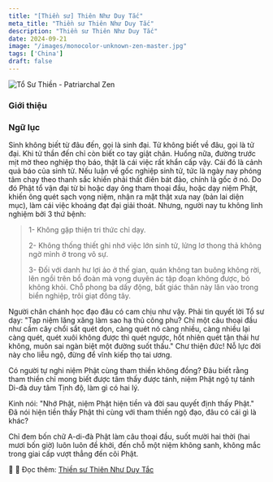```yaml
---
title: "[Thiền sư] Thiên Như Duy Tắc"
meta_title: "Thiền sư Thiên Như Duy Tắc"
description: "Thiền sư Thiên Như Duy Tắc"
date: 2024-09-21
image: "/images/monocolor-unknown-zen-master.jpg"
tags: ['China']
draft: false
---
```


<div className="grid xl:grid-cols-8 lg:grid-cols-8 md:grid-cols-2 sm:grid-cols-2 xs:grid-cols-1 gap-8 bg-body dark:bg-darkmode-body">

<div className="lg:col-span-3 md:col-span-1">

  <img decoding="async" src="/images/monocolor-unknown-zen-master.jpg" alt="Tổ Sư Thiền - Patriarchal Zen" />

  ### Giới thiệu

  <Youtube client:load id="" title=""/>



</div>

<div className="lg:col-span-5 md:col-span-1">

  ### Ngữ lục

  Sinh không biết từ đâu đến, gọi là sinh đại. Tử không biết về đâu, gọi là tử đại.
  Khi tử thần đến chỉ còn biết co tay giật chân.
  Huống nữa, đường trước mịt mờ theo nghiệp thọ báo, thật là cái việc rất khẩn cấp vậy.
  Cái đó là cảnh quả báo của sinh tử.
  Nếu luận về gốc nghiệp sinh tử, tức là ngày nay phóng tâm chạy theo thanh sắc khiến phải thất điên bát đảo, chính là gốc ở nó.
  Do đó Phật tổ vận đại từ bi hoặc dạy ông tham thoại đầu, hoặc dạy niệm Phật, khiến ông quét sạch vọng niệm, nhận ra mặt thật xưa nay (bản lai diện mục),
  làm cái việc khoáng đạt đại giải thoát.
Nhưng, người nay tu không linh nghiệm bởi 3 thứ bệnh:

  >  1- Không gặp thiện tri thức chỉ dạy.
  >
  >  2- Không thống thiết ghi nhớ việc lớn sinh tử, lửng lơ thong thả không ngờ mình ở trong vô sự.
  >
  >  3- Đối với danh hư lợi ảo ở thế gian, quán không tan buông không rời, lên ngồi trên bồ đoàn mà vọng duyên ác tập đoạn không được, bỏ không khỏi.
  Chỗ phong ba dấy động, bất giác thân này lăn vào trong biển nghiệp, trôi giạt đông tây.


  Người chân chánh học đạo đâu có cam chịu như vậy. Phải tin quyết lời Tổ sư dạy: "Tạp niệm lăng xăng làm sao hạ thủ công phu?
  Chỉ một câu thoại đầu như cầm cây chổi sắt quét dọn, càng quét nó càng nhiều, càng nhiều lại càng quét, quét xuôi không được thì quét ngược,
  hốt nhiên quét tận thái hư không, muôn sai ngàn biệt một đường suốt thấu."
  Chư thiện đức! Nỗ lực đời này cho liễu ngộ, đừng để vĩnh kiếp thọ tai ương.

  Có người tự nghi niệm Phật cùng tham thiền không đồng?
  Đâu biết rằng tham thiền chỉ mong biết được tâm thấy được tánh,
  niệm Phật ngộ tự tánh Di-đà duy tâm Tịnh độ, làm gì có hai lý.

  Kinh nói: "Nhớ Phật, niệm Phật hiện tiền và đời sau quyết định thấy Phật."
  Đã nói hiện tiền thấy Phật thì cùng với tham thiền ngộ đạo, đâu có cái gì là khác?

  Chỉ đem bốn chữ A-di-đà Phật làm câu thoại đầu, suốt mười hai thời (hai mươi bốn giờ) luôn luôn đề khởi,
  đến chỗ một niệm không sanh, không mắc trong giai cấp vượt thẳng đến cõi Phật.

  <Notice type="warning" title="cảnh ngữ">



  </Notice>

  <Notice type="tip" title="tác phẩm">
    📖
  </Notice>

  <Notice type="info" title="thông tin khác">
    🧷 Đọc thêm: <a href="https://duylucthien.wordpress.com/2024/01/12/thien-nhu-duy-tac-thien-su" target="_blank" rel="noopener noreferrer">Thiền sư Thiên Như Duy Tắc</a>

  </Notice>

</div>

</div>
